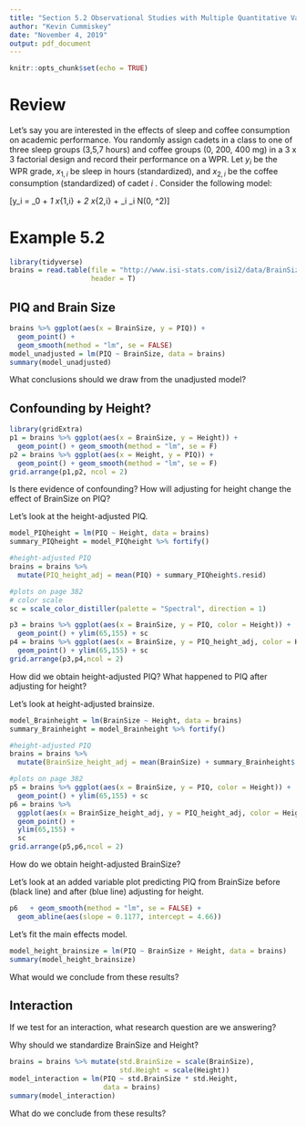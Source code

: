 ```yaml
---
title: "Section 5.2 Observational Studies with Multiple Quantitative Variables"
author: "Kevin Cummiskey"
date: "November 4, 2019"
output: pdf_document
---
```


```r
knitr::opts_chunk$set(echo = TRUE)
```

# Review

Let's say you are interested in the effects of sleep and coffee consumption on academic performance.  You randomly assign cadets in a class to one of three sleep groups (3,5,7 hours) and coffee groups (0, 200, 400 mg) in a 3 x 3 factorial design and record their performance on a WPR.  Let $y_i$ be the WPR grade, $x_{1,i}$ be sleep in hours (standardized), and $x_{2,i}$ be the coffee consumption (standardized) of cadet $i$ . Consider the following model:

\[y_i = \beta_0 + \beta_1 x_{1,i} + \beta_2 x_{2,i} + \epsilon_i \quad \epsilon_i \sim N(0, \sigma^2)\]

\begin{enumerate}
\item Why do we standardize explanatory variables?
\item Interpret $\beta_0$.
\item Will the adjusted and unadjusted effect of sleep on WPR performance be the same? Explain.
\item Can we use this model to test whether the effect of sleep on WPR performance depends upon coffee consumption? Explain.
\end{enumerate}

# Example 5.2

```r
library(tidyverse)
brains = read.table(file = "http://www.isi-stats.com/isi2/data/BrainSize.txt",
                    header = T)
```

## PIQ and Brain Size

```r
brains %>% ggplot(aes(x = BrainSize, y = PIQ)) + 
  geom_point() +
  geom_smooth(method = "lm", se = FALSE)
model_unadjusted = lm(PIQ ~ BrainSize, data = brains)
summary(model_unadjusted)
```

What conclusions should we draw from the unadjusted model?

\vspace{2in}

## Confounding by Height?

```r
library(gridExtra)
p1 = brains %>% ggplot(aes(x = BrainSize, y = Height)) + 
  geom_point() + geom_smooth(method = "lm", se = F)
p2 = brains %>% ggplot(aes(x = Height, y = PIQ)) + 
  geom_point() + geom_smooth(method = "lm", se = F)
grid.arrange(p1,p2, ncol = 2)
```

Is there evidence of confounding? How will adjusting for height change the effect of BrainSize on PIQ?

\vspace{1in}

Let's look at the height-adjusted PIQ.

```r
model_PIQheight = lm(PIQ ~ Height, data = brains)
summary_PIQheight = model_PIQheight %>% fortify()

#height-adjusted PIQ
brains = brains %>% 
  mutate(PIQ_height_adj = mean(PIQ) + summary_PIQheight$.resid)

#plots on page 382
# color scale
sc = scale_color_distiller(palette = "Spectral", direction = 1) 

p3 = brains %>% ggplot(aes(x = BrainSize, y = PIQ, color = Height)) +
  geom_point() + ylim(65,155) + sc
p4 = brains %>% ggplot(aes(x = BrainSize, y = PIQ_height_adj, color = Height)) +
  geom_point() + ylim(65,155) + sc
grid.arrange(p3,p4,ncol = 2)
```

How did we obtain height-adjusted PIQ? What happened to PIQ after adjusting for height?

\vspace{1in}

Let's look at height-adjusted brainsize.

```r
model_Brainheight = lm(BrainSize ~ Height, data = brains)
summary_Brainheight = model_Brainheight %>% fortify()

#height-adjusted PIQ
brains = brains %>% 
  mutate(BrainSize_height_adj = mean(BrainSize) + summary_Brainheight$.resid)

#plots on page 382
p5 = brains %>% ggplot(aes(x = BrainSize, y = PIQ, color = Height)) +
  geom_point() + ylim(65,155) + sc
p6 = brains %>% 
  ggplot(aes(x = BrainSize_height_adj, y = PIQ_height_adj, color = Height)) +
  geom_point() + 
  ylim(65,155) +  
  sc
grid.arrange(p5,p6,ncol = 2)
```

How do we obtain height-adjusted BrainSize? 

\vspace{1in}

Let's look at an added variable plot predicting PIQ from BrainSize before (black line) and after (blue line) adjusting for height.

```r
p6   + geom_smooth(method = "lm", se = FALSE) +
  geom_abline(aes(slope = 0.1177, intercept = 4.66))
```

Let's fit the main effects model.

```r
model_height_brainsize = lm(PIQ ~ BrainSize + Height, data = brains)
summary(model_height_brainsize)
```

What would we conclude from these results?

\vspace{1in}

## Interaction

If we test for an interaction, what research question are we answering?

\vspace{0.25in}

Why should we standardize BrainSize and Height?

```r
brains = brains %>% mutate(std.BrainSize = scale(BrainSize),
                           std.Height = scale(Height))
model_interaction = lm(PIQ ~ std.BrainSize * std.Height,
                       data = brains)
summary(model_interaction)
```

What do we conclude from these results?

\vspace{1in}


